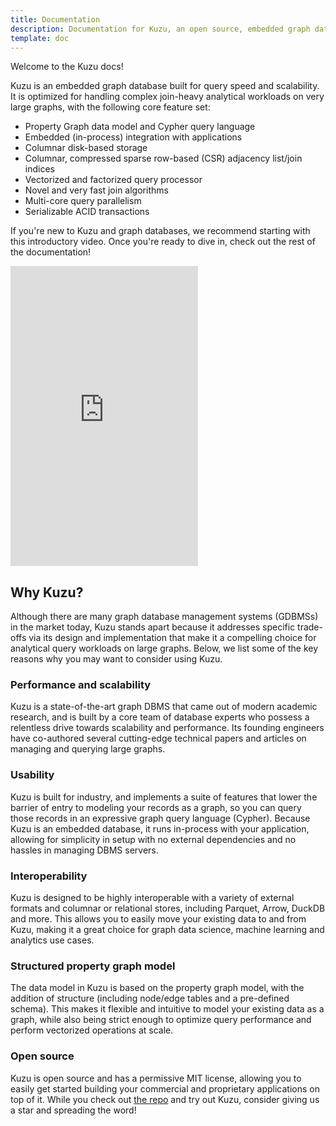 ```yaml
---
title: Documentation
description: Documentation for Kuzu, an open source, embedded graph database that supports
template: doc
---
```


Welcome to the Kuzu docs!

Kuzu is an embedded graph database built for query speed and scalability. It is optimized for
handling complex join-heavy analytical workloads on very large graphs, with the following core
feature set:

- Property Graph data model and Cypher query language
- Embedded (in-process) integration with applications
- Columnar disk-based storage
- Columnar, compressed sparse row-based (CSR) adjacency list/join indices
- Vectorized and factorized query processor
- Novel and very fast join algorithms
- Multi-core query parallelism
- Serializable ACID transactions

If you're new to Kuzu and graph databases, we recommend starting with this
introductory video. Once you're ready to dive in, check out the rest of the documentation!

<div class="video-container">
  <iframe
    height="480"
    src="https://www.youtube.com/embed/BksVyv5864k?si=DOBmVy_1-Ng2c5Lq"
    title="YouTube video player" frameborder="0"
    allowfullscreen
    >
  </iframe>
</div>

## Why Kuzu?

Although there are many graph database management systems (GDBMSs) in the market today,
Kuzu stands apart because it addresses specific trade-offs via its design and implementation that
make it a compelling choice for analytical query workloads on large graphs.
Below, we list some of the key reasons why you may want to consider using Kuzu.

### Performance and scalability

Kuzu is a state-of-the-art graph DBMS that came out of modern academic research, and is built by a
core team of database experts who possess a relentless drive towards scalability and performance.
Its founding engineers have co-authored several cutting-edge technical papers and articles on managing
and querying large graphs.

### Usability

Kuzu is built for industry, and implements a suite of features that lower the barrier of entry
to modeling your records as a graph, so you can query those records in an expressive graph query
language (Cypher). Because Kuzu is an embedded database, it runs in-process with your application,
allowing for simplicity in setup with no external dependencies and no hassles in managing DBMS servers.

### Interoperability

Kuzu is designed to be highly interoperable with a variety of external formats and columnar or relational stores,
including Parquet, Arrow, DuckDB and more. This allows you to easily move your existing data to and from Kuzu,
making it a great choice for graph data science, machine learning and analytics use cases.

### Structured property graph model

The data model in Kuzu is based on the property graph model, with the addition of structure (including
node/edge tables and a pre-defined schema). This makes it flexible and intuitive to model your existing
data as a graph, while also being strict enough to optimize query performance and perform vectorized
operations at scale.

### Open source

Kuzu is open source and has a permissive MIT license, allowing you to easily get started building
your commercial and proprietary applications on top of it. While you check out
[the repo](https://github.com/kuzudb/kuzu) and try out Kuzu, consider giving us a star and spreading the word!
